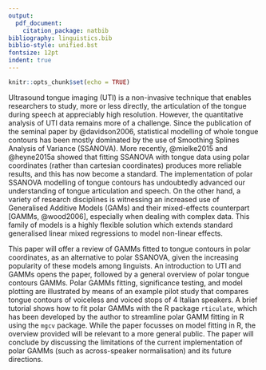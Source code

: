 ```yaml
---
output:
  pdf_document:
    citation_package: natbib
bibliography: linguistics.bib
biblio-style: unified.bst
fontsize: 12pt
indent: true
---
```


```r
knitr::opts_chunk$set(echo = TRUE)
```

\begin{center}
\textbf{Assessing midsagittal tongue contours in polar coordinates using generalised additive (mixed) models}
\end{center}

Ultrasound tongue imaging (UTI) is a non-invasive technique that enables researchers to study, more or less directly, the articulation of the tongue during speech at appreciably high resolution.
However, the quantitative analysis of UTI data remains more of a challenge.
Since the publication of the seminal paper by @davidson2006, statistical modelling of whole tongue contours has been mostly dominated by the use of Smoothing Splines Analysis of Variance (SSANOVA).
More recently, @mielke2015 and @heyne2015a showed that fitting SSANOVA with tongue data using polar coordinates (rather than cartesian coordinates) produces more reliable results, and this has now become a standard.
The implementation of polar SSANOVA modelling of tongue contours has undoubtedly advanced our understanding of tongue articulation and speech.
<!-- However, SSANOVA comes with some limitations, e.g. separate models are fitted for different phonetic contexts even within a single speaker, and the model implementation does not include random effects. -->
On the other hand, a variety of research disciplines is witnessing an increased use of Generalised Additive Models (GAMs) and their mixed-effects counterpart [GAMMs, @wood2006], especially when dealing with complex data.
This family of models is a highly flexible solution which extends standard generalised linear mixed regressions to model non-linear effects.

This paper will offer a review of GAMMs fitted to tongue contours in polar coordinates, as an alternative to polar SSANOVA, given the increasing popularity of these models among linguists.
An introduction to UTI and GAMMs opens the paper, followed by a general overview of polar tongue contours GAMMs.
Polar GAMMs fitting, significance testing, and model plotting are illustrated by means of an example pilot study that compares tongue contours of voiceless and voiced stops of 4 Italian speakers.
A brief tutorial shows how to fit polar GAMMs with the R package `rticulate`, which has been developed by the author to streamline polar GAMM fitting in R using the `mgcv` package.
While the paper focusses on model fitting in R, the overview provided will be relevant to a more general public.
<!-- Among the advantages of polar GAMMs are high flexibility in model specification, inclusion of random effects, and control over autocorrelation in the residuals. -->
The paper will conclude by discussing the limitations of the current implementation of polar GAMMs (such as across-speaker normalisation) and its future directions.
